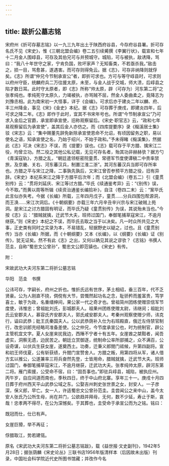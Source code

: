 ```yaml
---
---
---
```

title: 跋折公墓志铭
---




宋府州《折可存墓志铭》以一九三九年出土于陕西府谷县，今存府谷县署。折可存名氏不见《宋史》，惟《三朝北盟会编》卷二五引续觱撰《李翼行状》，载宣和七年十二月金人围崞县，可存及其伯兄可与并预城守。城陷，可与被执，敌诱降，骂曰：“我八十年世守之家，宁肯负国，败坏家声？无知畜类，不若亟杀我。”敌击之，损一目，骂愈甚，遂遇害。而可存则得免云。据《志》，可存非纳降则就俘矣。《志》所谓“仲兄今节制承宣公”者，即折可求也。方可与等守崞县时，可求则以府州守臣，统麟府兵二万往援太原，未至，与金人战于交城，师大溃，后崞县之陷才数日耳。此时守太原者，即《志》所称“帅太原，辟（可存为）河东第二将”之张孝纯也。孝纯死守太原久，力竭被执，亦骂贼不屈，然金人委曲柔之，竟降志为刘豫丞相。此为南宋初一大怪事，详于《会编》。可求后亦于建炎二年以麟、府、丰三州降金，事见《宋》《金史》本纪。据《志》可存葬于庚戌，即建炎四年，后可求之降二年。《志》即作于此时，宜其不书宋年号也。所谓“今节制承宣公”乃可求入金后之官爵，承宣即承宣使，旧称观察留后。《宋史·职官志》云，“政和七年易观察留后为承宣使”，盖其后金人亦仿之。而《四库提要序》录《檆溪居士集》驳《宋志》云：“集中赐董先辞免新除承宣使恩命不允诏，有顷因留务之职，易以使名之语，知承宣使之名，乃始于绍兴，不始于政和。”予未得睹《檆溪集》，然据此《志》可决《宋志》不误，而《提要》误也。《志》载可存于平方腊、擒宋江二役，均曾立功。然二役之其他公私记载，无见可存名者，殆其功非赫赫欤？据方勺《青溪寇轨》，方腊之乱，“朝廷遣领枢密院童贯、常德军节度使谭稹二中贵率禁旅，及京畿、关右、河东蕃汉兵，制置江淮二浙”。其河东蕃汉兵当即可存所率也。方腊之平与宋江之降，二事孰先孰后，又宋江曾否参预平方腊之役，旧有异辞。《宋史》本纪系宋江之降于方腊平后次年；而《北盟会编》（卷五二）引《童贯别传》云：“贯将刘延庆、宋江等讨方腊。”毕氏《续通鉴考异》云：“《别传》误，今不取。”而黄以周等所辑《续资治通鉴长编拾补》，自注（卷四二末）云：“案毕氏此言似亦失考。今据《长编》所载，三年四月戊子，童贯……分兵四围包帮源洞，而王涣……宋江次洞后。《十朝纲要》亦载三年六月辛丑辛兴宗与宋江破贼上苑洞。是宋江之讨方腊固有明证，而毕氏乃疑《童贯别传》为误，其说殆未当也。”今按《志》云：“腊贼就擒，迁武节大夫，班师过国门，奉御笔捕草寇宋江，不逾月继获。”则《宋史》本纪之不误，而毕氏去取之当于以决矣。凡一时众所共见之大事，正史类有同时之实录为本，不易错乱，轻据野史以疑之，过也。且《童贯别传》当亦《长编》所据，而《十朝纲要》又本《长编》，以《纲要》《长编》证《别传》，犹无证矣。然不有此《志》之出，又何以确见其说之谬欤？《志铭》书撰人范圭，自称“蜀忠文公曾孙”，蜀忠文公即范镇也。《宋史》有传。





附：

宋故武功大夫河东第二将折公墓志铭

华阳　范圭　书撰

公讳可存，字嗣长，府州之折也。惟折氏远有世序，茅土相绍，垂三百年，代不乏贤豪。公为人刚直不挠，倜傥有大节，尝慨然起功名之念，耻骄矜而羞富贵，笃学喜士，敏于为政，名重缙绅间，果公家一代之奇才也。曾祖简州团练使赠崇信军节度使，讳惟忠；曾祖妣刘氏，彭城郡夫人。祖果州团练使赠太尉，讳继闵；祖妣刘氏云安郡夫人，慕容氏齐安郡夫人，郭氏咸安郡夫人。考秦州观察使赠少师，讳克行，谥曰武恭；妣王氏秦国夫人。公以武恭荫补入仕为右班殿直，俄迁左侍禁官制行，改忠训郎充经略司准备差使。公之仲兄，今节度承宣公也，时为统制官，辟公主管机宜文字。夏人女崖来扰我边，西陲不宁者十有五年。女崖酋之桀黠者，闻吾虚实，洞察无遗，边民苦之。朝廷立赏御逐，统制命公率所部捕之，众不满百，公设奇谋，以伏兵生获女崖，遂奠西土。功奏，迁秉义郎閤门祗候，升第四副将。宣和初王师伐夏，公有斩获绩，升閤门宣赞舍人。方腊之叛，用第四将从军，诸人借方玄以推公，公遂兼率三将兵奋然先登，士皆用命，腊贼就擒，迁武节大夫。班师过国门，奉御笔捕草寇宋江，不逾月继获，迁武功大夫。张孝纯帅太原，辟河东第二将。雁门索援，公受命不宿，曰：“固吾事也。”即驻兵崞县，城陷，被执应州。丙午岁，自应间道而南也，季秋四日，终于中山府北寨。享年三十一。庚戌十月四日葬于府州西天平山武恭公域之东。公娶吉州刺史张世景之女，封安人。一子彦深，保义郎，早亡。女一人，许适蜀忠文公曾孙范圭。圭尝闻公之来中山，盖今太安人张氏乃公所生母，尚在并门，公欲趋并拜母，无何，数不少延，寿止于斯，哀哉！忠孝两不得尽，在公为深憾矣。于其葬也，圭受命于承宣公而为之铭。铭曰：





既冠而仕，仕已有声。

女崖巨猾，举不再征；

俘腊取江，势若建瓴。





原名《宋武功大夫河东第二将折公墓志铭跋》，载《益世报·文史副刊》，1942年5月28日；据张荫麟《宋史论丛》三联书店1956年版清样本（后因故未出版）刊录，中国社会科学院近代史所图书馆藏；并改作今名